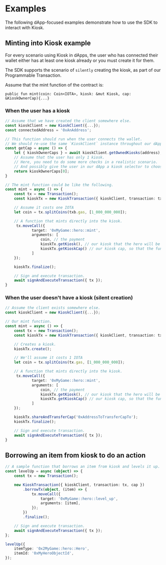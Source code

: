 # Examples

The following dApp-focused examples demonstrate how to use the SDK to interact with Kiosk.

## Minting into Kiosk example

For every scenario using Kiosk in dApps, the user who has connected their wallet either has at least
one kiosk already or you must create it for them.

The SDK supports the scenario of `silently` creating the kiosk, as part of our Programmable
Transaction.

Assume that the mint function of the contract is:

`public fun mint(coin: Coin<IOTA>, kiosk: &mut Kiosk, cap: &KioskOwnerCap){...}`

### When the user has a kiosk

```typescript
// Assume that we have created the client somewhere else.
const kioskClient = new KioskClient({...});
const connectedAddress = '0xAnAddress';

// This function should run when the user connects the wallet.
// We should re-use the same `KioskClient` instance throughout our dApp.
const getCap = async () => {
    let { kioskOwnerCaps } = await kioskClient.getOwnedKiosks(address);
    // Assume that the user has only 1 kiosk.
    // Here, you need to do some more checks in a realistic scenario.
    // And possibly give the user in our dApp a kiosk selector to choose which one they want to interact with (if they own more than one).
    return kioskOwnerCaps[0];
}

// The mint function could be like the following.
const mint = async () => {
    const tx = new Transaction();
    const kioskTx = new KioskTransaction({ kioskClient, transaction: tx, cap: await getCap() }});

    // Assume it costs one IOTA
    let coin = tx.splitCoins(txb.gas, [1_000_000_000]);

    // A function that mints directly into the kiosk.
     tx.moveCall({
            target: '0xMyGame::hero::mint',
            arguments: [
                coin, // the payment
                kioskTx.getKiosk(), // our kiosk that the hero will be placed in.
                kioskTx.getKioskCap() // our kiosk cap, so that the function can place or lock it.
            ]
    });

    kioskTx.finalize();

    // Sign and execute transaction.
    await signAndExecuteTransaction({ tx });
}
```

### When the user doesn't have a kiosk (silent creation)

```typescript
// Assume the client exists somewhere else.
const kioskClient = new KioskClient({...});

// Our mint function.
const mint = async () => {
    const tx = new Transaction();
    const kioskTx = new KioskTransaction({ kioskClient, transaction: tx }});

    // Creates a kiosk.
    kioskTx.create();

    // We'll assume it costs 1 IOTA
    let coin = tx.splitCoins(tx.gas, [1_000_000_000]);

    // A function that mints directly into the kiosk.
     tx.moveCall({
            target: '0xMyGame::hero::mint',
            arguments: [
                coin, // the payment
                kioskTx.getKiosk(), // our kiosk that the hero will be placed in.
                kioskTx.getKioskCap() // our kiosk cap, so that the function can place or lock it.
            ]
    });

    kioskTx.shareAndTransferCap('0xAddressToTransferCapTo');
    kioskTx.finalize();

    // Sign and execute transaction.
    await signAndExecuteTransaction({ tx });
}
```

## Borrowing an item from kiosk to do an action

```typescript
// A sample function that borrows an item from kiosk and levels it up.
const levelUp = async (object) => {
    const tx = new Transaction();

    new KioskTransaction({ kioskClient, transaction: tx, cap })
        .borrowTx(object, (item) => {
            tx.moveCall({
                target: '0xMyGame::hero::level_up',
                arguments: [item],
            });
        })
        .finalize();

    // Sign and execute transaction.
    await signAndExecuteTransaction({ tx });
};

levelUp({
    itemType: '0x2MyGame::hero::Hero',
    itemId: '0xMyHeroObjectId',
});
```
